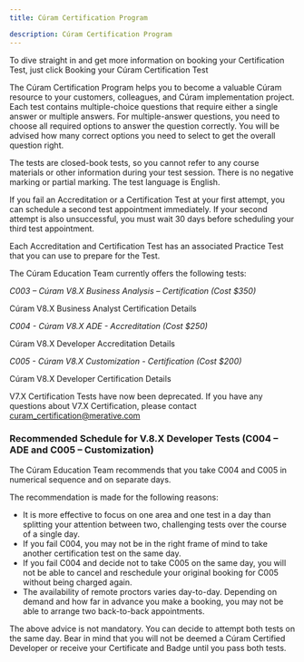 ```yaml
---
title: Cúram Certification Program

description: Cúram Certification Program
---
```


To dive straight in and get more information on booking your Certification Test, just click <Link to="/spm/education/booking_tests">Booking your Cúram Certification Test</Link>

The Cúram Certification Program helps you to become a valuable Cúram resource to your customers, colleagues, and Cúram implementation project.
Each test contains multiple-choice questions that require either a single answer or multiple answers. For multiple-answer questions, you need to choose all required options to answer the question correctly. You will be advised how many correct options you need to select to get the overall question right.

The tests are closed-book tests, so you cannot refer to any course materials or other information during your test session. There is no negative marking or partial marking. The test language is English.

If you fail an Accreditation or a Certification Test at your first attempt, you can schedule a second test appointment immediately. If your second attempt is also unsuccessful, you must wait 30 days before scheduling your third test appointment.

Each Accreditation and Certification Test has an associated Practice Test that you can use to prepare for the Test.

The Cúram Education Team currently offers the following tests:

*C003 – Cúram V8.X Business Analysis – Certification (Cost $350)*

<Link to="/spm/education/ba_certification_v8">Cúram V8.X Business Analyst Certification Details</Link>

*C004 - Cúram V8.X ADE - Accreditation (Cost $250)*

<Link to="/spm/education/ade_certification_v8">Cúram V8.X Developer Accreditation Details</Link>

*C005 - Cúram V8.X Customization - Certification (Cost $200)*

<Link to="/spm/education/dev_certification_v8">Cúram V8.X Developer Certification Details</Link>

V7.X Certification Tests have now been deprecated. If you have any questions about V7.X Certification, please contact [curam_certification@merative.com](mailto:curam_certification@merative.com)

### Recommended Schedule for V.8.X Developer Tests (C004 – ADE and C005 – Customization)

The Cúram Education Team recommends that you take C004 and C005 in numerical sequence and on separate days.

<!--TL;DR watch this video if you don't want to read all of the explanation below
<video src="V8DeveloperCertPresentation.mp4" width="320" height="240" controls></video>-->

The recommendation is made for the following reasons:

+ It is more effective to focus on one area and one test in a day than splitting your attention between two, challenging tests over the course of a single day.
+ If you fail C004, you may not be in the right frame of mind to take another certification test on the same day.
+ If you fail C004 and decide not to take C005 on the same day, you will not be able to cancel and reschedule your original booking for C005 without being charged again.
+ The availability of remote proctors varies day-to-day. Depending on demand and how far in advance you make a booking, you may not be able to arrange two back-to-back appointments.

The above advice is not mandatory. You can decide to attempt both tests on the same day. Bear in mind that you will not be deemed a Cúram Certified Developer or receive your Certificate and Badge until you pass both tests.
